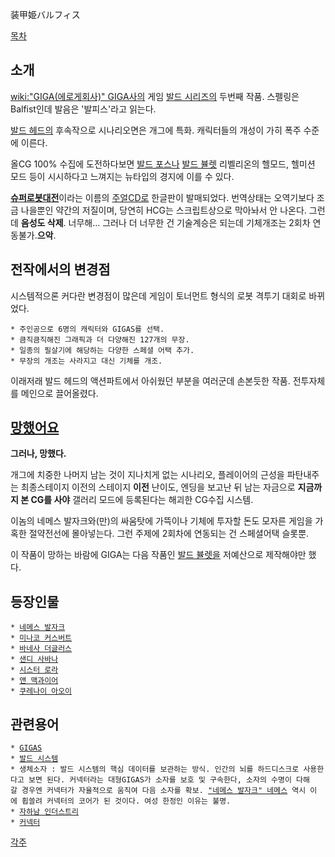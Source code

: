 装甲姫バルフィス

[[목차]]
== 소개 ==
[[wiki:"GIGA(에로게회사)" GIGA]]사의 게임 [[발드 시리즈]]의 두번째 작품. 스펠링은 Balfist인데 발음은 '발피스'라고 읽는다.

[[발드 헤드]]의 후속작으로 시나리오면은 개그에 특화. 캐릭터들의 개성이 가히 폭주 수준에 이른다.

올CG 100% 수집에 도전하다보면 [[발드 포스]]나 [[발드 뷸렛]] 리벨리온의 헬모드, 헬미션 모드 등이 시시하다고 느껴지는 뉴타입의 경지에 이를 수 있다. 

'''[[슈퍼로봇대전]]'''이라는 이름의 [[주얼CD]]로 한글판이 발매되었다. 번역상태는 오역기보다 조금 나을뿐인 약간의 저질이며, 당연히 HCG는 스크립트상으로 막아놔서 안 나온다. 그런데 '''음성도 삭제'''. 너무해... 그러나 더 너무한 건 기술계승은 되는데 기체개조는 2회차 연동불가.'''으악'''.

== 전작에서의 변경점 ==
시스템적으론 커다란 변경점이 많은데 게임이 토너먼트 형식의 로봇 격투기 대회로 바뀌었다. 
 * 주인공으로 6명의 캐릭터와 GIGAS를 선택.
 * 큼직큼직해진 그래픽과 더 다양해진 127개의 무장. 
 * 일종의 필살기에 해당하는 다양한 스페셜 어택 추가.
 * 무장의 개조는 사라지고 대신 기체를 개조. 
 
이래저래 발드 헤드의 액션파트에서 아쉬웠던 부분을 여러군데 손본듯한 작품. 전투자체를 메인으로 끌어올렸다.

== [[망했어요]] ==
'''그러나, 망했다.'''

개그에 치중한 나머지 남는 것이 지나치게 없는 시나리오, 플레이어의 근성을 파탄내주는 최종스테이지 이전의 스테이지 '''이전''' 난이도, 엔딩을 보고난 뒤 남는 자금으로 '''지금까지 본 CG를 사야''' 갤러리 모드에 등록된다는 해괴한 CG수집 시스템. 

이놈의 네메스 발자크와(만)의 싸움탓에 가뜩이나 기체에 투자할 돈도 모자른 게임을 가혹한 절약전선에 몰아넣는다. 그런 주제에 2회차에 연동되는 건 스페셜어택 슬롯뿐.

이 작품이 망하는 바람에 GIGA는 다음 작품인 [[발드 뷸렛]]을 저예산으로 제작해야만 했다.

== 등장인물 ==
 * [[네메스 발자크]]
 * [[미나코 커스버트]]
 * [[바네사 더글러스]]
 * [[샌디 사바나]]
 * [[시스터 로라]]
 * [[앤 맥과이어]]
 * [[쿠레나이 아오이]]

== 관련용어 ==
 * [[GIGAS]]
 * [[발드 시스템]]
 * 생체소자 : 발드 시스템의 핵심 데이터를 보관하는 방식. 인간의 뇌를 하드디스크로 사용한다고 보면 된다. 커넥터라는 대형GIGAS가 소자를 보호 및 구속한다, 소자의 수명이 다해갈 경우엔 커넥터가 자율적으로 움직여 다음 소자를 확보. [["네메스 발자크" 네메스]] 역시 이에 휩쓸려 커넥터의 코어가 된 것이다. 여성 한정인 이유는 불명.
 * [[자하남 인더스트리]]
 * [[커넥터]]

[[각주]]
